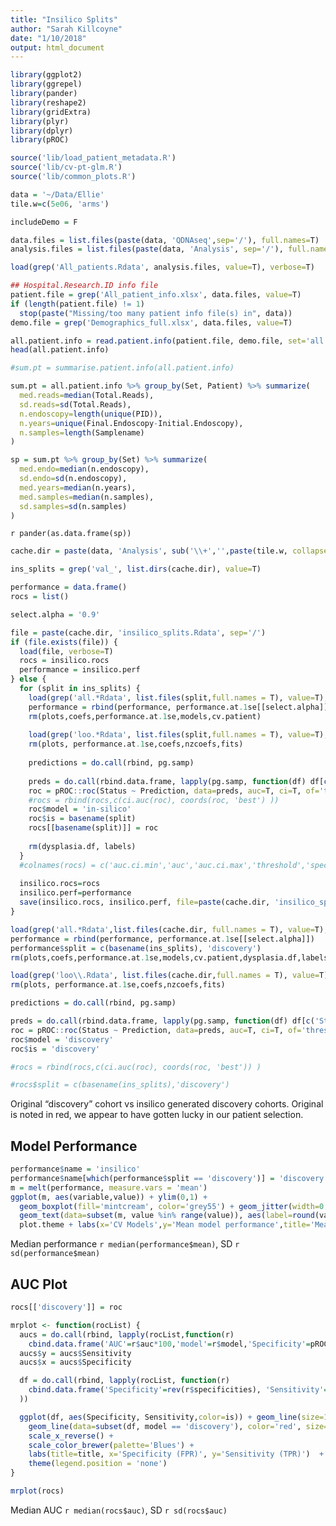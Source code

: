 ```yaml
---
title: "Insilico Splits"
author: "Sarah Killcoyne"
date: "1/10/2018"
output: html_document
---
```


```r
library(ggplot2)
library(ggrepel)
library(pander)
library(reshape2)
library(gridExtra)
library(plyr) 
library(dplyr)
library(pROC)

source('lib/load_patient_metadata.R')
source('lib/cv-pt-glm.R')
source('lib/common_plots.R')

data = '~/Data/Ellie'
tile.w=c(5e06, 'arms')

includeDemo = F

data.files = list.files(paste(data, 'QDNAseq',sep='/'), full.names=T)
analysis.files = list.files(paste(data, 'Analysis', sep='/'), full.names=T)

load(grep('All_patients.Rdata', analysis.files, value=T), verbose=T)

## Hospital.Research.ID info file
patient.file = grep('All_patient_info.xlsx', data.files, value=T)
if (length(patient.file) != 1)
  stop(paste("Missing/too many patient info file(s) in", data))
demo.file = grep('Demographics_full.xlsx', data.files, value=T)

all.patient.info = read.patient.info(patient.file, demo.file, set='all')$info
head(all.patient.info)

#sum.pt = summarise.patient.info(all.patient.info)

sum.pt = all.patient.info %>% group_by(Set, Patient) %>% summarize(
  med.reads=median(Total.Reads),
  sd.reads=sd(Total.Reads),
  n.endoscopy=length(unique(PID)),
  n.years=unique(Final.Endoscopy-Initial.Endoscopy),
  n.samples=length(Samplename)
) 

sp = sum.pt %>% group_by(Set) %>% summarize(
  med.endo=median(n.endoscopy),
  sd.endo=sd(n.endoscopy),
  med.years=median(n.years),
  med.samples=median(n.samples),
  sd.samples=sd(n.samples)
)

```

`r pander(as.data.frame(sp))`

```r

cache.dir = paste(data, 'Analysis', sub('\\+','',paste(tile.w, collapse='_')), sep='/')

ins_splits = grep('val_', list.dirs(cache.dir), value=T)

performance = data.frame()
rocs = list()

select.alpha = '0.9'

file = paste(cache.dir, 'insilico_splits.Rdata', sep='/')
if (file.exists(file)) {
  load(file, verbose=T)
  rocs = insilico.rocs
  performance = insilico.perf
} else {
  for (split in ins_splits) {
    load(grep('all.*Rdata', list.files(split,full.names = T), value=T), verbose=F)
    performance = rbind(performance, performance.at.1se[[select.alpha]])
    rm(plots,coefs,performance.at.1se,models,cv.patient)
    
    load(grep('loo.*Rdata', list.files(split,full.names = T), value=T), verbose=F)
    rm(plots, performance.at.1se,coefs,nzcoefs,fits)
  
    predictions = do.call(rbind, pg.samp)
  
    preds = do.call(rbind.data.frame, lapply(pg.samp, function(df) df[c('Status','Prediction')]))
    roc = pROC::roc(Status ~ Prediction, data=preds, auc=T, ci=T, of='thresholds')
    #rocs = rbind(rocs,c(ci.auc(roc), coords(roc, 'best') ))
    roc$model = 'in-silico'
    roc$is = basename(split)
    rocs[[basename(split)]] = roc
  
    rm(dysplasia.df, labels)
  }
  #colnames(rocs) = c('auc.ci.min','auc','auc.ci.max','threshold','specificity','sensitivity')
  
  insilico.rocs=rocs
  insilico.perf=performance
  save(insilico.rocs, insilico.perf, file=paste(cache.dir, 'insilico_splits.Rdata', sep='/'))
}

load(grep('all.*Rdata',list.files(cache.dir, full.names = T), value=T), verbose=F)
performance = rbind(performance, performance.at.1se[[select.alpha]])
performance$split = c(basename(ins_splits), 'discovery')
rm(plots,coefs,performance.at.1se,models,cv.patient,dysplasia.df,labels)

load(grep('loo\\.Rdata', list.files(cache.dir,full.names = T), value=T), verbose=F)
rm(plots, performance.at.1se,coefs,nzcoefs,fits)

predictions = do.call(rbind, pg.samp)

preds = do.call(rbind.data.frame, lapply(pg.samp, function(df) df[c('Status','Prediction')]))
roc = pROC::roc(Status ~ Prediction, data=preds, auc=T, ci=T, of='thresholds')
roc$model = 'discovery'
roc$is = 'discovery'

#rocs = rbind(rocs,c(ci.auc(roc), coords(roc, 'best')) )

#rocs$split = c(basename(ins_splits),'discovery')

```


Original "discovery" cohort vs insilico generated discovery cohorts.  Original is noted in red, we appear to have gotten lucky in our patient selection. 


## Model Performance

```r
performance$name = 'insilico'
performance$name[which(performance$split == 'discovery')] = 'discovery'
m = melt(performance, measure.vars = 'mean')
ggplot(m, aes(variable,value)) + ylim(0,1) +
  geom_boxplot(fill='mintcream', color='grey55') + geom_jitter(width=0.2, aes(color=name), size=1.5) + 
  geom_text(data=subset(m, value %in% range(value)), aes(label=round(value,2)), vjust=0.02, hjust=0.2) +
  plot.theme + labs(x='CV Models',y='Mean model performance',title='Mean performance for CV model', subtitle='20 insilico 20:69 splits')
```

Median performance `r median(performance$mean)`, SD `r sd(performance$mean)`

## AUC Plot


```r
rocs[['discovery']] = roc

mrplot <- function(rocList) {
  aucs = do.call(rbind, lapply(rocList,function(r) 
    cbind.data.frame('AUC'=r$auc*100,'model'=r$model,'Specificity'=pROC::coords(r,'best')[['specificity']], 'Sensitivity'=pROC::coords(r,'best')[['sensitivity']])))
  aucs$y = aucs$Sensitivity
  aucs$x = aucs$Specificity

  df = do.call(rbind, lapply(rocList, function(r) 
    cbind.data.frame('Specificity'=rev(r$specificities), 'Sensitivity'=rev(r$sensitivities),'model'=r$model, 'is'=r$is) 
  ))

  ggplot(df, aes(Specificity, Sensitivity,color=is)) + geom_line(size=1) + 
    geom_line(data=subset(df, model == 'discovery'), color='red', size=1) +
    scale_x_reverse() +
    scale_color_brewer(palette='Blues') +
    labs(title=title, x='Specificity (FPR)', y='Sensitivity (TPR)')  + plot.theme +
    theme(legend.position = 'none')
}

mrplot(rocs)

```
Median AUC `r median(rocs$auc)`, SD `r sd(rocs$auc)`


